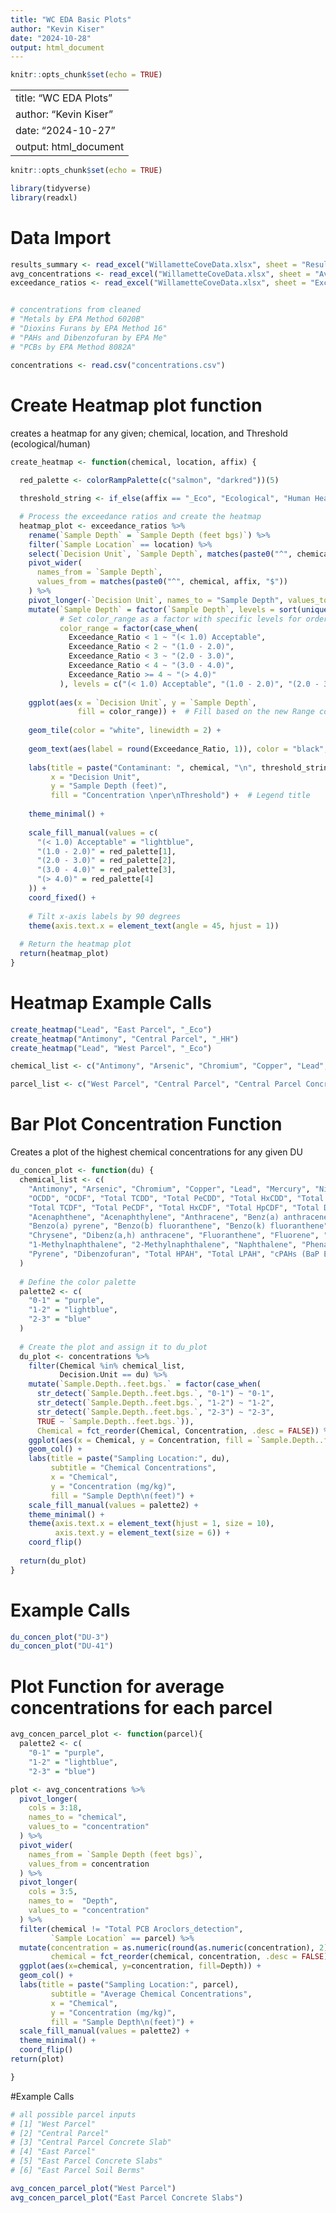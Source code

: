 ---
title: "WC EDA Basic Plots"
author: "Kevin Kiser"
date: "2024-10-28"
output: html_document
---

```{r setup, include=FALSE}
knitr::opts_chunk$set(echo = TRUE)
```

---
title: "WC EDA Plots"
author: "Kevin Kiser"
date: "2024-10-27"
output: html_document
---

```{r setup, include=FALSE}
knitr::opts_chunk$set(echo = TRUE)
```

```{r}
library(tidyverse)
library(readxl)
```



# Data Import

```{r}

results_summary <- read_excel("WillametteCoveData.xlsx", sheet = "Results Summary Ecological")
avg_concentrations <- read_excel("WillametteCoveData.xlsx", sheet = "Average Concentrations By Depth")
exceedance_ratios <- read_excel("WillametteCoveData.xlsx", sheet = "Exceedance Ratios")


# concentrations from cleaned 
# "Metals by EPA Method 6020B"
# "Dioxins Furans by EPA Method 16"
# "PAHs and Dibenzofuran by EPA Me"
# "PCBs by EPA Method 8082A"

concentrations <- read.csv("concentrations.csv")
```

# Create Heatmap plot function
creates a heatmap for any given; chemical, location, and Threshold (ecological/human)

```{r}

create_heatmap <- function(chemical, location, affix) {
  
  red_palette <- colorRampPalette(c("salmon", "darkred"))(5)

  threshold_string <- if_else(affix == "_Eco", "Ecological", "Human Health")

  # Process the exceedance ratios and create the heatmap
  heatmap_plot <- exceedance_ratios %>%
    rename(`Sample Depth` = `Sample Depth (feet bgs)`) %>%
    filter(`Sample Location` == location) %>%
    select(`Decision Unit`, `Sample Depth`, matches(paste0("^", chemical, ".*", affix, "$"))) %>%
    pivot_wider(
      names_from = `Sample Depth`,  
      values_from = matches(paste0("^", chemical, affix, "$"))
    ) %>%
    pivot_longer(-`Decision Unit`, names_to = "Sample Depth", values_to = "Exceedance_Ratio") %>%
    mutate(`Sample Depth` = factor(`Sample Depth`, levels = sort(unique(`Sample Depth`), decreasing = TRUE)),
           # Set color_range as a factor with specific levels for ordered legend
           color_range = factor(case_when(
             Exceedance_Ratio < 1 ~ "(< 1.0) Acceptable",
             Exceedance_Ratio < 2 ~ "(1.0 - 2.0)",
             Exceedance_Ratio < 3 ~ "(2.0 - 3.0)",
             Exceedance_Ratio < 4 ~ "(3.0 - 4.0)",
             Exceedance_Ratio >= 4 ~ "(> 4.0)"
           ), levels = c("(< 1.0) Acceptable", "(1.0 - 2.0)", "(2.0 - 3.0)", "(3.0 - 4.0)", "(> 4.0)"))) %>%
    
    ggplot(aes(x = `Decision Unit`, y = `Sample Depth`, 
               fill = color_range)) +  # Fill based on the new Range column
    
    geom_tile(color = "white", linewidth = 2) +
    
    geom_text(aes(label = round(Exceedance_Ratio, 1)), color = "black", size = 4) +
    
    labs(title = paste("Contaminant: ", chemical, "\n", threshold_string, " Threshold", "\n", location, sep=""),
         x = "Decision Unit",
         y = "Sample Depth (feet)",
         fill = "Concentration \nper\nThreshold") +  # Legend title
         
    theme_minimal() +
    
    scale_fill_manual(values = c(
      "(< 1.0) Acceptable" = "lightblue",
      "(1.0 - 2.0)" = red_palette[1],
      "(2.0 - 3.0)" = red_palette[2],
      "(3.0 - 4.0)" = red_palette[3],
      "(> 4.0)" = red_palette[4]
    )) +
    coord_fixed() +
    
    # Tilt x-axis labels by 90 degrees
    theme(axis.text.x = element_text(angle = 45, hjust = 1))
  
  # Return the heatmap plot
  return(heatmap_plot)
}


```


# Heatmap Example Calls

```{r}
create_heatmap("Lead", "East Parcel", "_Eco")
create_heatmap("Antimony", "Central Parcel", "_HH")
create_heatmap("Lead", "West Parcel", "_Eco")

```

```{r}

chemical_list <- c("Antimony", "Arsenic", "Chromium", "Copper", "Lead", "Mercury", "Nickel", "Selenium", "Zinc", "Total TEQ", "Dibenzofuran", "Total HPAH", "Total LPAH", "Total PCBs", "cPAHs")

parcel_list <- c("West Parcel", "Central Parcel", "Central Parcel Concrete Slab", "East Parcel", "East Parcel Concrete Slab", "East Parcel Soil Beams")

```


# Bar Plot Concentration Function 
Creates a plot of the highest chemical concentrations for any given DU

```{r}

du_concen_plot <- function(du) {
  chemical_list <- c(
    "Antimony", "Arsenic", "Chromium", "Copper", "Lead", "Mercury", "Nickel", "Selenium", "Zinc", 
    "OCDD", "OCDF", "Total TCDD", "Total PeCDD", "Total HxCDD", "Total HpCDD", 
    "Total TCDF", "Total PeCDF", "Total HxCDF", "Total HpCDF", "Total D/F TEQ (Mammal)", 
    "Acenaphthene", "Acenaphthylene", "Anthracene", "Benz(a) anthracene", 
    "Benzo(a) pyrene", "Benzo(b) fluoranthene", "Benzo(k) fluoranthene", "Benzo(g,h,i) perylene", 
    "Chrysene", "Dibenz(a,h) anthracene", "Fluoranthene", "Fluorene", "Indeno(1,2,3-cd)pyrene", 
    "1-Methylnaphthalene", "2-Methylnaphthalene", "Naphthalene", "Phenanthrene", 
    "Pyrene", "Dibenzofuran", "Total HPAH", "Total LPAH", "cPAHs (BaP Eq.)", "Total PCB Aroclors"
  )
  
  # Define the color palette
  palette2 <- c(
    "0-1" = "purple",
    "1-2" = "lightblue",
    "2-3" = "blue"
  )
  
  # Create the plot and assign it to du_plot
  du_plot <- concentrations %>%
    filter(Chemical %in% chemical_list,
           Decision.Unit == du) %>%
    mutate(`Sample.Depth..feet.bgs.` = factor(case_when(
      str_detect(`Sample.Depth..feet.bgs.`, "0-1") ~ "0-1",
      str_detect(`Sample.Depth..feet.bgs.`, "1-2") ~ "1-2",
      str_detect(`Sample.Depth..feet.bgs.`, "2-3") ~ "2-3",
      TRUE ~ `Sample.Depth..feet.bgs.`)),
      Chemical = fct_reorder(Chemical, Concentration, .desc = FALSE)) %>%
    ggplot(aes(x = Chemical, y = Concentration, fill = `Sample.Depth..feet.bgs.`)) +
    geom_col() +
    labs(title = paste("Sampling Location:", du),
         subtitle = "Chemical Concentrations",
         x = "Chemical",
         y = "Concentration (mg/kg)",
         fill = "Sample Depth\n(feet)") +
    scale_fill_manual(values = palette2) +
    theme_minimal() +
    theme(axis.text.x = element_text(hjust = 1, size = 10),
          axis.text.y = element_text(size = 6)) +
    coord_flip()
  
  return(du_plot)
}

```

# Example Calls

```{r}
du_concen_plot("DU-3")
du_concen_plot("DU-41")
```

# Plot Function for average concentrations for each parcel

```{r}


avg_concen_parcel_plot <- function(parcel){
  palette2 <- c(
    "0-1" = "purple",
    "1-2" = "lightblue",
    "2-3" = "blue")

plot <- avg_concentrations %>%
  pivot_longer(
    cols = 3:18,               
    names_to = "chemical",    
    values_to = "concentration" 
  ) %>%
  pivot_wider(
    names_from = `Sample Depth (feet bgs)`,   
    values_from = concentration               
  ) %>%
  pivot_longer(
    cols = 3:5,
    names_to =  "Depth",
    values_to = "concentration"
  ) %>%
  filter(chemical != "Total PCB Aroclors_detection",
         `Sample Location` == parcel) %>%
  mutate(concentration = as.numeric(round(as.numeric(concentration), 2)),
         chemical = fct_reorder(chemical, concentration, .desc = FALSE)) %>%
  ggplot(aes(x=chemical, y=concentration, fill=Depth)) +
  geom_col() +
  labs(title = paste("Sampling Location:", parcel),
         subtitle = "Average Chemical Concentrations",
         x = "Chemical",
         y = "Concentration (mg/kg)",
         fill = "Sample Depth\n(feet)") +
  scale_fill_manual(values = palette2) +
  theme_minimal() +
  coord_flip()
return(plot)

}  

```

#Example Calls

```{r}
# all possible parcel inputs
# [1] "West Parcel"                 
# [2] "Central Parcel"              
# [3] "Central Parcel Concrete Slab"
# [4] "East Parcel"                 
# [5] "East Parcel Concrete Slabs"  
# [6] "East Parcel Soil Berms" 

avg_concen_parcel_plot("West Parcel")
avg_concen_parcel_plot("East Parcel Concrete Slabs")
```





